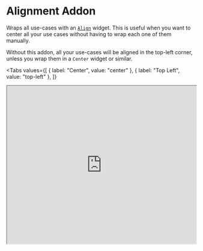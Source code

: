 # Alignment Addon

Wraps all use-cases with an [`Align`](https://api.flutter.dev/flutter/widgets/Align-class.html) widget. This is useful when you want to center all your use cases without having to wrap each one of them manually.

Without this addon, all your use-cases will be aligned in the top-left corner, unless you wrap them in a `Center` widget or similar.

<Tabs
  values={[
    { label: "Center", value: "center" },
    { label: "Top Left", value: "top-left" },
  ]}
>
  <TabItem value="center">
    <iframe
      src="https://demo.widgetbook.io/#/?path=ui/widgets/primarybutton/default&alignment={alignment:Center}&device={name:None}&preview"
      width="100%"
      height="420px"
    />
  </TabItem>
  <TabItem value="top-left">
    <iframe
      src="https://demo.widgetbook.io/#/?path=ui/widgets/primarybutton/default&alignment={alignment:Top%20Left}&device={name:None}&preview"
      width="100%"
      height="420px"
    />
  </TabItem>
</Tabs>

## Usage

```dart title=widgetbook/lib/main.dart
class WidgetbookApp extends StatelessWidget {
  const WidgetbookApp({super.key});

  @override
  Widget build(BuildContext context) {
    return Widgetbook(
      // ...
      addons: [
        AlignmentAddon(), // [!code highlight]
      ],
    );
  }
}
```

## Order

Since the [order of addons](/addons#order-of-addons) matters, here are some guidelines to follow when using the `AlignmentAddon`:

Addons that should come before the `AlignmentAddon`:

- `ViewportAddon`
- `DeviceFrameAddon`
- `ThemeAddon`
- `MaterialThemeAddon`
- `CupertinoThemeAddon`
- `GridAddon`
- `InspectorAddon`

Addons that should come after the `AlignmentAddon`:

- `ZoomAddon`

## Multi-snapshot Support

The `AlignmentAddon` is supported in the [Multi Snapshot Reviews](/cloud/snapshots/multi-snapshot) via the `AlignmentAddonConfig`. Here's how to configure it:

```dart title=widgetbook/lib/main.dart
import 'package:widgetbook/widgetbook.dart';
import 'package:widgetbook_annotation/widgetbook_annotation.dart';

@App(
  cloudAddonsConfigs: {
    'Center': [
      AlignmentAddonConfig('Center'), // [!code highlight]
    ],
    'Bottom Center': [
      AlignmentAddonConfig('Bottom Center'), // [!code highlight]
    ],
  },
)
class WidgetbookApp extends StatelessWidget {
  const WidgetbookApp({super.key});

  @override
  Widget build(BuildContext context) {
    return Widgetbook(
      // ...
      addons: [
        AlignmentAddon(), // [!code highlight]
      ],
    );
  }
}
```
